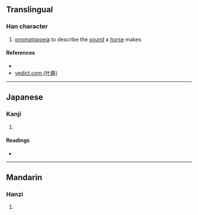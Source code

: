 {{character info/new}}
==Translingual==

===Han character===
{{Han char|rn=30|rad=口|as=06|sn=9|four=|canj=RKF|ids=⿰口灰}}

# [[onomatopoeia]] to describe the [[sound]] a [[horse]] makes

====References====
* {{Han ref|kx=0187.120|dkj=03556|dj=0406.130|hdz=10613.140|uh=54B4|ud=21684}}
* [http://yedict.com/htm/54/54B4.htm yedict.com (叶典)]

----

==Japanese==

===Kanji===
{{ja-kanji|grade=|rs=口06}}

# {{defn|lang=ja|sort=口06}}

====Readings====
* {{ja-readings|on=[[かい]] (kai), [[け]] (ke)|kun=[[こえ]] (koe)}}

----

==Mandarin==

===Hanzi===
{{cmn-hanzi|pin=[[huī]] ([[hui1]]), [[huá]] ([[hua2]]), [[shì]] ([[shi4]])|wg=hui<sup>1</sup>, hua<sup>2</sup>, shih<sup>4</sup>}}

# {{defn|lang=cmn|sort=口06}}